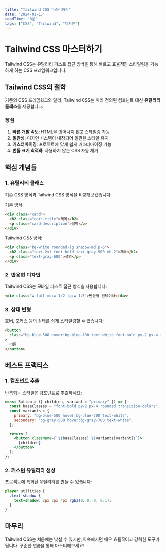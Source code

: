 ```yaml
---
title: "Tailwind CSS 마스터하기"
date: "2024-01-10"
readTime: "8분"
tags: ["CSS", "Tailwind", "디자인"]
---
```


# Tailwind CSS 마스터하기

Tailwind CSS는 유틸리티 퍼스트 접근 방식을 통해 빠르고 효율적인 스타일링을 가능하게 하는 CSS 프레임워크입니다.

## Tailwind CSS의 철학

기존의 CSS 프레임워크와 달리, Tailwind CSS는 미리 정의된 컴포넌트 대신 **유틸리티 클래스**를 제공합니다.

### 장점

1. **빠른 개발 속도**: HTML을 벗어나지 않고 스타일링 가능
2. **일관성**: 디자인 시스템이 내장되어 일관된 스타일 유지
3. **커스터마이징**: 프로젝트에 맞게 쉽게 커스터마이징 가능
4. **번들 크기 최적화**: 사용하지 않는 CSS 자동 제거

## 핵심 개념들

### 1. 유틸리티 클래스

기존 CSS 방식과 Tailwind CSS 방식을 비교해보겠습니다.

기존 방식:

```html
<div class="card">
  <h2 class="card-title">제목</h2>
  <p class="card-description">설명</p>
</div>
```

Tailwind CSS 방식:

```html
<div class="bg-white rounded-lg shadow-md p-6">
  <h2 class="text-2xl font-bold text-gray-900 mb-2">제목</h2>
  <p class="text-gray-600">설명</p>
</div>
```

### 2. 반응형 디자인

Tailwind CSS는 모바일 퍼스트 접근 방식을 사용합니다:

```html
<div class="w-full md:w-1/2 lg:w-1/3">반응형 컨테이너</div>
```

### 3. 상태 변형

호버, 포커스 등의 상태를 쉽게 스타일링할 수 있습니다:

```html
<button
  class="bg-blue-500 hover:bg-blue-700 text-white font-bold py-2 px-4 rounded"
>
  버튼
</button>
```

## 베스트 프랙티스

### 1. 컴포넌트 추출

반복되는 스타일은 컴포넌트로 추출하세요:

```jsx
const Button = ({ children, variant = "primary" }) => {
  const baseClasses = "font-bold py-2 px-4 rounded transition-colors";
  const variants = {
    primary: "bg-blue-500 hover:bg-blue-700 text-white",
    secondary: "bg-gray-500 hover:bg-gray-700 text-white",
  };

  return (
    <button className={`${baseClasses} ${variants[variant]}`}>
      {children}
    </button>
  );
};
```

### 2. 커스텀 유틸리티 생성

프로젝트에 특화된 유틸리티를 만들 수 있습니다:

```css
@layer utilities {
  .text-shadow {
    text-shadow: 2px 2px 4px rgba(0, 0, 0, 0.1);
  }
}
```

## 마무리

Tailwind CSS는 처음에는 낯설 수 있지만, 익숙해지면 매우 효율적이고 강력한 도구가 됩니다. 꾸준한 연습을 통해 마스터해보세요!
